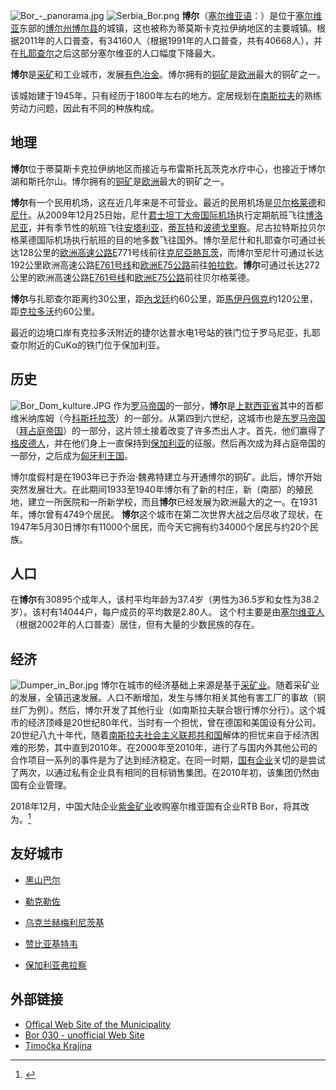 {{coord|44|04|25|N|22|05|26|E|region:CN_type:city|display=title}}
[[File:Bor_-_panorama.jpg|thumb]]
[[File:Serbia_Bor.png|thumb]]
'''博尔'''（[[塞尔维亚语|塞尔维亚语]]：'''{{lang|sr|Бор}}'''）是位于[[塞尔维亚|塞尔维亚]]东部的[[博尔州|博尔州]][[博尔县|博尔县]]的城镇，这也被称为蒂莫斯卡克拉伊纳地区的主要城镇。根据2011年的人口普查，有34160人（根据1991年的人口普查，共有40668人），并在[[扎耶查尔|扎耶查尔]]之后这部分塞尔维亚的人口幅度下降最大。

'''博尔'''是[[采矿|采矿]]和工业城市，发展[[有色冶金|有色冶金]]。博尔拥有的[[铜矿|铜矿]]是[[欧洲|欧洲]]最大的铜矿之一。

该城始建于1945年，只有经历于1800年左右的地方。定居规划在[[南斯拉夫|南斯拉夫]]的熟练劳动力问题，因此有不同的种族构成。

== 地理 ==
'''博尔'''位于蒂莫斯卡克拉伊纳地区而接近与布雷斯托瓦茨克水疗中心，也接近于博尔湖和斯托尔山。博尔拥有的[[铜矿|铜矿]]是[[欧洲|欧洲]]最大的铜矿之一。

'''博尔'''有一个民用机场，这在近几年来是不可营业。最近的民用机场是[[贝尔格莱德|贝尔格莱德]]和[[尼什|尼什]]。从2009年12月25日始，尼什[[君士坦丁大帝国际机场|君士坦丁大帝国际机场]]执行定期航班飞往[[博洛尼亚|博洛尼亚]]，并有季节性的航班飞往[[安塔利亚|安塔利亚]]，[[蒂瓦特|蒂瓦特]]和[[波德戈里察|波德戈里察]]。尼古拉特斯拉贝尔格莱德国际机场执行航班的目的地多数飞往国外。博尔至尼什和扎耶查尔可通过长达128公里的[[欧洲高速公路|欧洲高速公路]]E771号线前往[[克尼亞熱瓦茨|克尼亞熱瓦茨]]，而博尔至尼什可通过长达192公里欧洲高速公路[[E761号线|E761号线]]和[[欧洲E75公路|欧洲E75公路]]前往[[帕拉欽|帕拉欽]]。'''博尔'''可通过长达272公里的欧洲高速公路[[E761号线|E761号线]]和[[欧洲E75公路|欧洲E75公路]]前往贝尔格莱德。

'''博尔'''与扎耶查尔距离约30公里，距[[內戈廷|內戈廷]]约60公里，距[[馬伊丹佩克|馬伊丹佩克]]约120公里，距[[克拉多沃|克拉多沃]]约60公里。

最近的边境口岸有克拉多沃附近的捷尔达普水电1号站的铁门位于罗马尼亚，扎耶查尔附近的CuKα的铁门位于保加利亚。

== 历史 ==
[[File:Bor_Dom_kulture.JPG|thumb]]
作为[[罗马帝国|罗马帝国]]的一部分，'''博尔'''是[[上默西亚省|上默西亚省]]其中的首都维米纳库姆（今[[科斯托拉茨|科斯托拉茨]]）的一部分。从第四到六世纪，这城市也是[[东罗马帝国|东罗马帝国]]（[[拜占庭帝国|拜占庭帝国]]）的一部分，这片领土接着改变了许多杰出人才。首先，他们赢得了[[格皮德人|格皮德人]]，并在他们身上一直保持到[[保加利亚|保加利亚]]的征服。然后再次成为拜占庭帝国的一部分，之后成为[[匈牙利王国|匈牙利王国]]。

博尔度假村是在1903年已于乔治·魏弗特建立与开通博尔的铜矿。此后，博尔开始突然发展壮大。在此期间1933至1940年博尔有了新的村庄，新（南部）的殖民地，建立一所医院和一所新学校，而且'''博尔'''已经发展为欧洲最大的之一。在1931年，博尔曾有4749个居民。 '''博尔'''这个城市在第二次世界大战之后尽收了现状，在1947年5月30日博尔有11000个居民，而今天它拥有约34000个居民与约20个民族。

== 人口 ==
在'''博尔'''有30895个成年人，该村平均年龄为37.4岁（男性为36.5岁和女性为38.2岁）。该村有14044户，每户成员的平均数是2.80人。
这个村主要是由[[塞尔维亚人|塞尔维亚人]]（根据2002年的人口普查）居住，但有大量的少数民族的存在。

== 经济 ==
[[File:Dumper_in_Bor.jpg|thumb]]
博尔在城市的经济基础上来源是基于[[采矿业|采矿业]]。随着采矿业的发展，全镇迅速发展。人口不断增加，发生与博尔相关其他有害工厂的事故（铜丝厂为例）。然后，博尔开发了其他行业（如南斯拉夫联合银行博尔分行）。这个城市的经济顶峰是20世纪80年代，当时有一个担忧，曾在德国和美国设有分公司。 20世纪八九十年代，随着[[南斯拉夫社会主义联邦共和国|南斯拉夫社会主义联邦共和国]]解体的担忧来自于经济困难的形势，其中直到2010年。在2000年至2010年，进行了与国内外其他公司的合作项目一系列的事件是为了达到经济稳定。在同一时期，[[国有企业|国有企业]]关切的是尝试了两次，以通过私有企业具有相同的目标销售集团。在2010年初，该集团仍然由国有企业管理。

2018年12月，中国大陆企业[[紫金矿业|紫金矿业]]收购塞尔维亚国有企业RTB Bor，将其改为{{le|塞尔维亚紫金铜业|Serbia Zijin Bor Copper}}。<ref>{{Cite news |url=http://www.fj.chinanews.com/news/2018/2018-12-21/429570.html |title=【闽商观察】紫金矿业控股塞尔维亚铜矿RTB Bor完成交割 |date=2018-12-21 |work=中新网福建 |accessdate=2021-03-31}}</ref>

== 友好城市 ==
* {{flagicon|Montenegro}}[[黑山|黑山]][[巴尔|巴尔]]
* {{FRA}} [[勒克勒佐|勒克勒佐]]
* {{flagicon|Ukraine}}[[乌克兰|乌克兰]][[赫梅利尼茨基|赫梅利尼茨基]]
* {{flagicon|Zambia}}[[赞比亚|赞比亚]][[基特韦|基特韦]]
* {{flagicon|Bulgaria}}[[保加利亚|保加利亚]][[弗拉察|弗拉察]]

== 外部链接 ==
* [https://web.archive.org/web/20091125030147/http://www.opstinabor.org.yu/ Offical Web Site of the Municipality]
* [http://www.bor030.net Bor 030 - unofficial Web Site]{{Wayback|url=http://www.bor030.net/ |date=20051210113931 }}
* [https://web.archive.org/web/20081231044116/http://www.etos.co.yu/ Timočka Krajina]

{{塞爾維亞城市}}{{Authority control}}